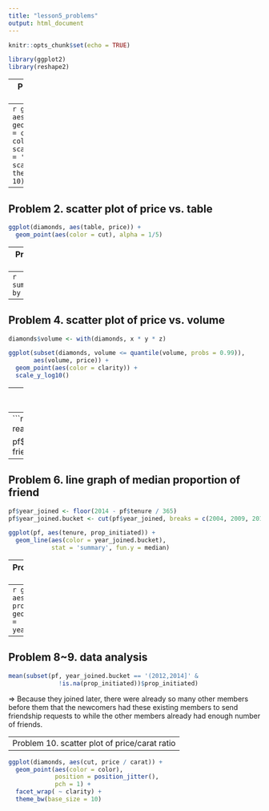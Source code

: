 ```yaml
---
title: "lesson5_problems"
output: html_document
---
```


```r
knitr::opts_chunk$set(echo = TRUE)
```

```r
library(ggplot2)
library(reshape2)
```

---
Problem 1. histogram by color
---
```r
ggplot(diamonds, aes(price)) +
  geom_histogram(aes(fill = cut)) +
  facet_wrap( ~ color) +
  scale_fill_brewer(type = 'qual') +
  scale_x_log10() +
  theme_bw(base_size = 10)
```

---
Problem 2. scatter plot of price vs. table
---
```r
ggplot(diamonds, aes(table, price)) +
  geom_point(aes(color = cut), alpha = 1/5)
```

---
Problem 3. table range by cut
---
```r
summary(diamonds$table, by = cut)
```

---
Problem 4. scatter plot of price vs. volume
---
```r
diamonds$volume <- with(diamonds, x * y * z)

ggplot(subset(diamonds, volume <= quantile(volume, probs = 0.99)), 
       aes(volume, price)) +
  geom_point(aes(color = clarity)) +
  scale_y_log10()
```

---
Problem 5. proportions of friend initiated
---
```r
pf <- read.delim('../Data/pseudo_facebook.tsv')

pf$prop_initiated <- with(pf, friendships_initiated / friend_count)
```

---
Problem 6. line graph of median proportion of friend
---
```r
pf$year_joined <- floor(2014 - pf$tenure / 365)
pf$year_joined.bucket <- cut(pf$year_joined, breaks = c(2004, 2009, 2011, 2012))

ggplot(pf, aes(tenure, prop_initiated)) +
  geom_line(aes(color = year_joined.bucket), 
            stat = 'summary', fun.y = median)
```

---
Problem 7. smoothing the graph
---
```r
ggplot(pf, aes(tenure, prop_initiated)) +
  geom_smooth(aes(color = year_joined.bucket))
```

---
Problem 8~9. data analysis
---
```r
mean(subset(pf, year_joined.bucket == '(2012,2014]' &
              !is.na(prop_initiated))$prop_initiated)
```
=> Because they joined later, there were already so many other members before them that the newcomers had these existing members to send friendship requests to while the other members already had enough number of friends.

---
Problem 10. scatter plot of price/carat ratio
---
```r
ggplot(diamonds, aes(cut, price / carat)) +
  geom_point(aes(color = color), 
             position = position_jitter(),
             pch = 1) +
  facet_wrap( ~ clarity) +
  theme_bw(base_size = 10)
```

